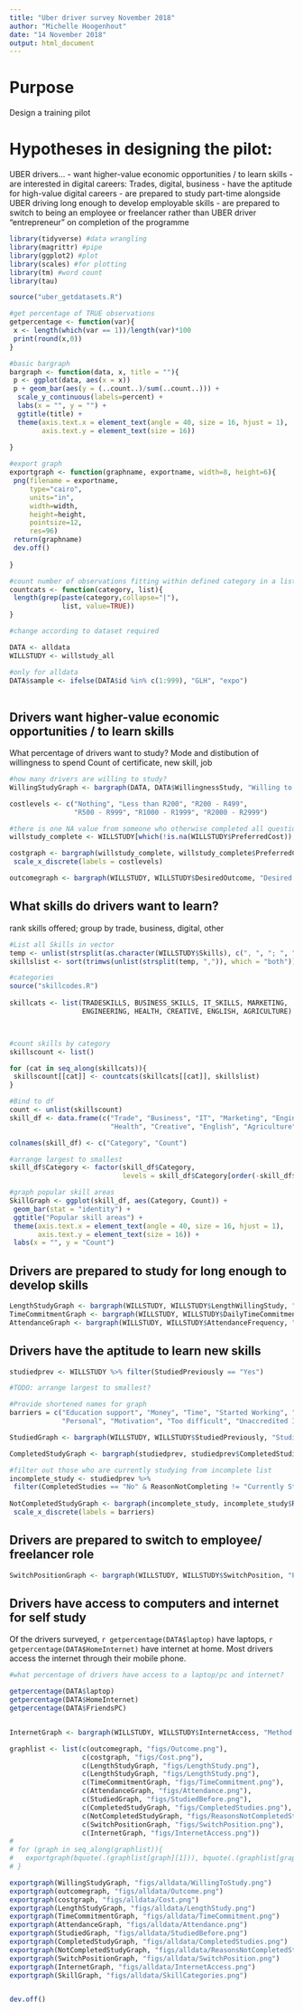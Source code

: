 ```yaml
---
title: "Uber driver survey November 2018"
author: "Michelle Hoogenhout"
date: "14 November 2018"
output: html_document
---
```


# Purpose 
Design a training pilot

# Hypotheses in designing the pilot:

UBER drivers...
- want higher-value economic opportunities / to learn skills
- are interested in digital careers: Trades, digital, business
- have the aptitude for high-value digital careers
- are prepared to study part-time alongside UBER driving long enough to develop employable skills
- are prepared to switch to being an employee or freelancer rather than UBER driver "entrepreneur" on completion of the programme

```r

library(tidyverse) #data wrangling
library(magrittr) #pipe
library(ggplot2) #plot
library(scales) #for plotting
library(tm) #word count 
library(tau)

source("uber_getdatasets.R")

```

```r

#get percentage of TRUE observations
getpercentage <- function(var){
 x <- length(which(var == 1))/length(var)*100
 print(round(x,0))
}

#basic bargraph
bargraph <- function(data, x, title = ""){
 p <- ggplot(data, aes(x = x))
 p + geom_bar(aes(y = (..count..)/sum(..count..))) + 
  scale_y_continuous(labels=percent) + 
  labs(x = "", y = "") +
  ggtitle(title) +
  theme(axis.text.x = element_text(angle = 40, size = 16, hjust = 1),
        axis.text.y = element_text(size = 16))
 
}

#export graph
exportgraph <- function(graphname, exportname, width=8, height=6){
 png(filename = exportname, 
     type="cairo",
     units="in", 
     width=width, 
     height=height, 
     pointsize=12, 
     res=96)
 return(graphname)
 dev.off()
 
}

#count number of observations fitting within defined category in a list
countcats <- function(category, list){
 length(grep(paste(category,collapse="|"), 
             list, value=TRUE))
}

```


```r

#change according to dataset required

DATA <- alldata
WILLSTUDY <- willstudy_all

#only for alldata
DATA$sample <- ifelse(DATA$id %in% c(1:999), "GLH", "expo")
                 
```


## Drivers want higher-value economic opportunities / to learn skills

What percentage of drivers want to study?
Mode and distibution of willingness to spend
Count of certificate, new skill, job

```r

#how many drivers are willing to study?
WillingStudyGraph <- bargraph(DATA, DATA$WillingnessStudy, "Willing to Study Part-Time?")

costlevels <- c("Nothing", "Less than R200", "R200 - R499", 
                "R500 - R999", "R1000 - R1999", "R2000 - R2999")

#there is one NA value from someone who otherwise completed all questiosn - drop NA
willstudy_complete <- WILLSTUDY[which(!is.na(WILLSTUDY$PreferredCost)),]

costgraph <- bargraph(willstudy_complete, willstudy_complete$PreferredCost, "Preferred Cost") +
 scale_x_discrete(labels = costlevels)

outcomegraph <- bargraph(WILLSTUDY, WILLSTUDY$DesiredOutcome, "Desired Outcome")

```


## What skills do drivers want to learn?
rank skills offered; group by trade, business, digital, other

```r

#List all Skills in vector
temp <- unlist(strsplit(as.character(WILLSTUDY$Skills), c(", ", "; ", " AND ")))
skillslist <- sort(trimws(unlist(strsplit(temp, ",")), which = "both"))

#categories
source("skillcodes.R")    
           
skillcats <- list(TRADESKILLS, BUSINESS_SKILLS, IT_SKILLS, MARKETING, 
                  ENGINEERING, HEALTH, CREATIVE, ENGLISH, AGRICULTURE)



#count skills by category
skillscount <- list()

for (cat in seq_along(skillcats)){
 skillscount[[cat]] <- countcats(skillcats[[cat]], skillslist)
}

#Bind to df
count <- unlist(skillscount)
skill_df <- data.frame(c("Trade", "Business", "IT", "Marketing", "Engineering", 
                         "Health", "Creative", "English", "Agriculture"), count)

colnames(skill_df) <- c("Category", "Count")

#arrange largest to smallest
skill_df$Category <- factor(skill_df$Category, 
                            levels = skill_df$Category[order(-skill_df$Count)])

#graph popular skill areas 
SkillGraph <- ggplot(skill_df, aes(Category, Count)) +
 geom_bar(stat = "identity") + 
 ggtitle("Popular skill areas") +
 theme(axis.text.x = element_text(angle = 40, size = 16, hjust = 1),
       axis.text.y = element_text(size = 16)) +
 labs(x = "", y = "Count")

```


## Drivers are prepared to study for long enough to develop skills

```r

LengthStudyGraph <- bargraph(WILLSTUDY, WILLSTUDY$LengthWillingStudy, "Length Willing to Study")
TimeCommitmentGraph <- bargraph(WILLSTUDY, WILLSTUDY$DailyTimeCommitment, "Daily Time Commitment")
AttendanceGraph <- bargraph(WILLSTUDY, WILLSTUDY$AttendanceFrequency, "Frequency of Attendance")

```


## Drivers have the aptitude to learn new skills


```r

studiedprev <- WILLSTUDY %>% filter(StudiedPreviously == "Yes")

#TODO: arrange largest to smallest?

#Provide shortened names for graph
barriers = c("Education support", "Money", "Time", "Started Working", "Prefer not to say", 
             "Personal", "Motivation", "Too difficult", "Unaccredited Institution")

StudiedGraph <- bargraph(WILLSTUDY, WILLSTUDY$StudiedPreviously, "Studied Previously?")

CompletedStudyGraph <- bargraph(studiedprev, studiedprev$CompletedStudies,"Completed Studies?")

#filter out those who are currently studying from incomplete list
incomplete_study <- studiedprev %>% 
 filter(CompletedStudies == "No" & ReasonNotCompleting != "Currently Studying")
 
NotCompletedStudyGraph <- bargraph(incomplete_study, incomplete_study$ReasonNotCompleting, "Barriers to Completion") +
 scale_x_discrete(labels = barriers)

```


## Drivers are prepared to switch to employee/ freelancer role

```r

SwitchPositionGraph <- bargraph(WILLSTUDY, WILLSTUDY$SwitchPosition, "Prepared to Switch Position")

```


## Drivers have access to computers and internet for self study

Of the drivers surveyed, `r getpercentage(DATA$laptop)` have laptops, `r getpercentage(DATA$HomeInternet)` have internet at home. Most drivers access the internet through their mobile phone. 


```r

#what percentage of drivers have access to a laptop/pc and internet?

getpercentage(DATA$laptop)
getpercentage(DATA$HomeInternet)
getpercentage(DATA$FriendsPC)


InternetGraph <- bargraph(WILLSTUDY, WILLSTUDY$InternetAccess, "Method of Internet Access")

```

```r

graphlist <- list(c(outcomegraph, "figs/Outcome.png"),
                  c(costgraph, "figs/Cost.png"),
                  c(LengthStudyGraph, "figs/LengthStudy.png"),
                  c(LengthStudyGraph, "figs/LengthStudy.png"),
                  c(TimeCommitmentGraph, "figs/TimeCommitment.png"),
                  c(AttendanceGraph, "figs/Attendance.png"),
                  c(StudiedGraph, "figs/StudiedBefore.png"),
                  c(CompletedStudyGraph, "figs/CompletedStudies.png"),
                  c(NotCompletedStudyGraph, "figs/ReasonsNotCompletedStudy.png"),
                  c(SwitchPositionGraph, "figs/SwitchPosition.png"),
                  c(InternetGraph, "figs/InternetAccess.png"))
# 
# for (graph in seq_along(graphlist)){
#   exportgraph(bquote(.(graphlist[graph][1])), bquote(.(graphlist[graph[2]])))
# }

exportgraph(WillingStudyGraph, "figs/alldata/WillingToStudy.png")
exportgraph(outcomegraph, "figs/alldata/Outcome.png")
exportgraph(costgraph, "figs/alldata/Cost.png")
exportgraph(LengthStudyGraph, "figs/alldata/LengthStudy.png")
exportgraph(TimeCommitmentGraph, "figs/alldata/TimeCommitment.png")
exportgraph(AttendanceGraph, "figs/alldata/Attendance.png")
exportgraph(StudiedGraph, "figs/alldata/StudiedBefore.png")
exportgraph(CompletedStudyGraph, "figs/alldata/CompletedStudies.png")
exportgraph(NotCompletedStudyGraph, "figs/alldata/ReasonsNotCompletedStudy.png")
exportgraph(SwitchPositionGraph, "figs/alldata/SwitchPosition.png")
exportgraph(InternetGraph, "figs/alldata/InternetAccess.png")
exportgraph(SkillGraph, "figs/alldata/SkillCategories.png")


dev.off()
```

